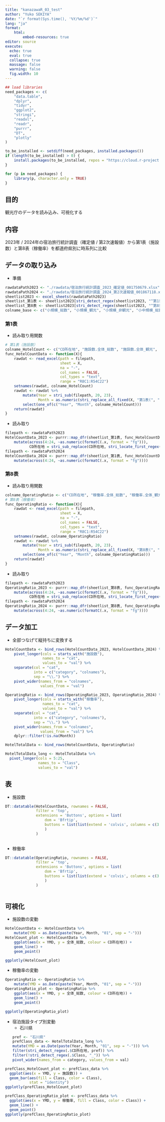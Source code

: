 ```yaml
---
title: "kanazawaR_03_test"
author: "Yuko SEKIYA"
date: "`r format(Sys.time(), '%Y/%m/%d')`"
lang: "ja"
format: 
    html:
        embed-resources: true
editor: source
execute: 
  echo: true
  eval: true
  collapse: true
  massage: false
  warning: false
  fig.width: 10
---
```


```r
## load libraries 
need_packages <- c(
    "data.table",
    "dplyr",
    "tidyr",
    "ggplot2",
    "stringi",
    "readxl",
    "readr",
    "purrr",
    "DT",
    "plotly"
)

to_be_installed <- setdiff(need_packages, installed.packages())
if (length(to_be_installed) > 0) {
    install.packages(to_be_installed, repos = "https://cloud.r-project.org/", dependencies = TRUE)
}

for (p in need_packages) {
    library(p, character.only = TRUE)
}
```

## 目的   
観光庁のデータを読み込み、可視化する     

## 内容    
2023年 / 2024年の宿泊旅行統計調査（確定値 / 第2次速報値）から第1表（施設数）と第8表（稼働率）を都道府県別に時系列に比較      

## データの取り込み    
- 準備     
```r
rawdataPath2023 <- "./rawdata/宿泊旅行統計調査_2023_確定値_001750679.xlsx"
rawdataPath2024 <- "./rawdata/宿泊旅行統計調査_2024_第2次速報値_001867118.xlsx"
sheetlist2023 <- excel_sheets(rawdataPath2023)
sheetlist_第1表 <- sheetlist2023[stri_detect_regex(sheetlist2023, "^第1表")]
sheetlist_第8表 <- sheetlist2023[stri_detect_regex(sheetlist2023, "^第8表")]
colname_base <- c("小規模_総数", "小規模_観光", "小規模_非観光", "小中規模_総数", "小中規模_観光", "小中規模_非観光", "中規模_総数", "中規模_観光", "中規模_非観光", "大規模_総数", "大規模_観光", "大規模_非観光", "旅館", "リゾートホテル", "ビジネスホテル", "シティホテル", "簡易宿所", "会社・団体の宿泊所")

```

### 第1表    
- 読み取り用関数     
```r
# 第1表（施設数）
colname_HotelCount <- c("CD所在地", "施設数.全体_総数", "施設数.全体_観光", "施設数.全体_非観光", paste0("施設数.", colname_base))
func_HotelCountData <- function(X){
    rawdat <- read_excel(path = filepath,
                         sheet = X,
                         na = "-",
                         col_names = FALSE,
                         col_types = "text",
                         range = "R8C1:R54C22")
    setnames(rawdat, colname_HotelCount)
    rawdat <- rawdat %>%
        mutate(Year = stri_sub(filepath, 20, 23),
               Month = as.numeric(stri_replace_all_fixed(X, "第1表(", "") %>% stri_replace_all_fixed("月)", ""))) %>%
        select(one_of(c("Year", "Month", colname_HotelCount)))
    return(rawdat)
}
```

- 読み取り  
```r
filepath <- rawdataPath2023
HotelCountData_2023 <- purrr::map_dfr(sheetlist_第1表, func_HotelCountData) %>%
    mutate(across(4:24, ~as.numeric(formatC(.x, format = "fg"))),
           CD所在地 = stri_sub_replace(CD所在地, stri_locate_first_regex(CD所在地, '[0-9]+'), omit_na=TRUE, replacement= "")) 
filepath <- rawdataPath2024
HotelCountData_2024 <- purrr::map_dfr(sheetlist_第1表, func_HotelCountData) %>%
    mutate(across(4:24, ~as.numeric(formatC(.x, format = "fg"))))

```

### 第8表   
- 読み取り用関数     
```r
colname_OperatingRatio <- c("CD所在地", "稼働率.全体_総数", "稼働率.全体_観光", "稼働率.全体_非観光", paste0("稼働率.", colname_base))
# 第8表（稼働率）
func_OperatingRatio <- function(X){
    rawdat <- read_excel(path = filepath,
                         sheet = X,
                         na = "-",
                         col_names = FALSE,
                         col_types = "text",
                         range = "R8C1:R54C22")
    setnames(rawdat, colname_OperatingRatio)
    rawdat <- rawdat %>%
        mutate(Year = stri_sub(filepath, 20, 23),
               Month = as.numeric(stri_replace_all_fixed(X, "第8表(", "") %>% stri_replace_all_fixed("月)", ""))) %>%
        select(one_of(c("Year", "Month", colname_OperatingRatio)))
    return(rawdat)
}

```

- 読み取り  
```r
filepath <- rawdataPath2023
OperatingRatio_2023 <- purrr::map_dfr(sheetlist_第8表, func_OperatingRatio) %>%
    mutate(across(4:24, ~as.numeric(formatC(.x, format = "fg"))),
           CD所在地 = stri_sub_replace(CD所在地, stri_locate_first_regex(CD所在地, '[0-9]+'), omit_na=TRUE, replacement= ""))
filepath <- rawdataPath2024
OperatingRatio_2024 <- purrr::map_dfr(sheetlist_第8表, func_OperatingRatio) %>%
    mutate(across(4:24, ~as.numeric(formatC(.x, format = "fg"))))
```

## データ加工    
- 全部つなげて縦持ちに変換する    
```r
HotelCountData <- bind_rows(HotelCountData_2023, HotelCountData_2024) %>%
    pivot_longer(cols = starts_with("施設数"),
                 names_to = "cat",
                 values_to = "val") %>%
    separate(col = "cat",
             into = c("category", "colnames"),
             sep = "\\.") %>%
    pivot_wider(names_from = "colnames",
                values_from = "val")

OperatingRatio <- bind_rows(OperatingRatio_2023, OperatingRatio_2024) %>%
    pivot_longer(cols = starts_with("稼働率"),
                 names_to = "cat",
                 values_to = "val") %>%
    separate(col = "cat",
             into = c("category", "colnames"),
             sep = "\\.") %>%
    pivot_wider(names_from = "colnames",
                values_from = "val") %>%
    dplyr::filter(!is.na(Month))

HotelTotalData <- bind_rows(HotelCountData, OperatingRatio)

HotelTotalData_long <- HotelTotalData %>%
  pivot_longer(cols = 5:25,
               names_to = "Class",
               values_to = "val")
```

## 表    
- 施設数
```r
DT::datatable(HotelCountData, rownames = FALSE, 
              filter = 'top',
              extensions = 'Buttons', options = list(
                  dom = 'Bfrtip',
                  buttons = list(list(extend = 'colvis', columns = c(3:24)))
                  )
              )
              
```

- 稼働率
```r
DT::datatable(OperatingRatio, rownames = FALSE, 
              filter = 'top',
              extensions = 'Buttons', options = list(
                  dom = 'Bfrtip',
                  buttons = list(list(extend = 'colvis', columns = c(3:24)))
                  )
              )
              
```


## 可視化
- 施設数の変動    
```r
HotelCountData <- HotelCountData %>%
    mutate(YMD = as.Date(paste(Year, Month, "01", sep = "-")))
HotelCount_plot <- HotelCountData %>%
    ggplot(aes(x = YMD, y = 全体_総数, colour = CD所在地)) +
    geom_line() +
    geom_point()

ggplotly(HotelCount_plot)
```

- 稼働率の変動   
```r
OperatingRatio <- OperatingRatio %>%
    mutate(YMD = as.Date(paste(Year, Month, "01", sep = "-")))
OperatingRatio_plot <- OperatingRatio %>%
    ggplot(aes(x = YMD, y = 全体_総数, colour = CD所在地)) +
    geom_line() +
    geom_point()

ggplotly(OperatingRatio_plot)

```


- 宿泊施設タイプ別変動     
  - 石川県
```r
pref <- "石川県"
prefClass_data <- HotelTotalData_long %>%
  mutate(YMD = as.Date(paste(Year, Month, "01", sep = "-"))) %>%
  filter(stri_detect_regex(.$CD所在地, pref)) %>%
  filter(!stri_detect_regex(.$Class, "_")) %>%
  pivot_wider(names_from = category, values_from = val) 
```

```r
prefClass_HotelCount_plot <- prefClass_data %>%
  ggplot(aes(x = YMD, y = 施設数)) +
  geom_bar(aes(fill = Class, color = Class),
           stat = "identity")
ggplotly(prefClass_HotelCount_plot)
```

```R
prefClass_OperatingRatio_plot <- prefClass_data %>%  
  ggplot(aes(x = YMD, y = 稼働率, fill = Class, color = Class)) +
  geom_line() +
  geom_point()
ggplotly(prefClass_OperatingRatio_plot)
```
